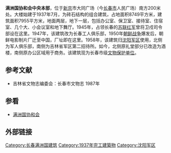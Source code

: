 {{Expand|time=2013-02-14T03:35:50+00:00 }}
{{文物保护单位
| 级别 = 3
| 省名 = 吉林省
| 市/县名 = 长春市
| 图片 = The concordia association of Manchukuo.jpg
| 名称 = 伪满协和会中央本部旧址
| 编号 = 第6批第10号
| 分类 = 
| 所在 = 长春市人民大街2836号
| 时代 = 现代
| 登录 = 1994年1月19日
}}
'''满洲国协和会中央本部'''，位于[[新京|新京]]市大同广场（今[[长春市|长春市]]人民广场）南方200米处。大楼始建于1937年7月，为砖石结构的组合建筑，占地面积8749平方米，建筑面积7955平方米，地面两层，地下一层，包括办公室、保卫室、接待室、住宿室、几个大、小会议室和地下舞厅。1945年，占领长春的[[苏联红军|苏联红军]]曾将卫戍司令部设在这里。1947年，该建筑改为长春工人俱乐部，1950年[[朝鲜战争|朝鲜战争]]爆发后，朝鲜电影制片厂迁至中国，厂址即在这里。1958年，该建筑归[[沈阳军区|沈阳军区]]使用，北侧为军人俱乐部，南侧为吉林省军区第二招待所。如今，北侧原礼堂部分已改造为酒楼，南侧原办公区域用于商务。该建筑现为长春市级[[文物保护单位|文物保护单位]]。

==参考文献==
*吉林省文物志编委会：长春市文物志 1987年

==参看==
*[[满洲国协和会|满洲国协和会]]

==外部链接==

[[Category:长春满洲国建筑|Category:长春满洲国建筑]]
[[Category:1937年完工建築物|Category:1937年完工建築物]]
[[Category:沈阳军区|Category:沈阳军区]]